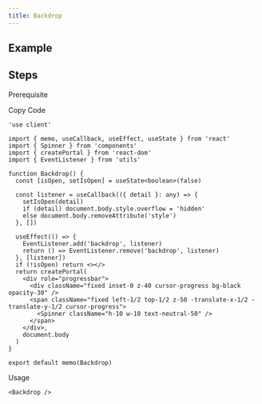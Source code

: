 ```yaml
---
title: Backdrop
---
```


## Example

<Storybook url="https://workshop.kidow.me/?path=/docs/components-backdrop-v1--docs" />

## Steps

<Steps>

<Step>Prerequisite</Step>

<Blocks>
  <ModalBlock icon="components" name="Spinner" slug="/components/spinner" />
  <ModalBlock icon="utils" name="backdrop" slug="/utils/backdrop" />
  <ModalBlock icon="utils" name="EventListener" slug="/utils/event-listener" />
</Blocks>

<Step>Copy Code</Step>

```tsx title="containers/Backdrop/index.tsx"
'use client'

import { memo, useCallback, useEffect, useState } from 'react'
import { Spinner } from 'components'
import { createPortal } from 'react-dom'
import { EventListener } from 'utils'

function Backdrop() {
  const [isOpen, setIsOpen] = useState<boolean>(false)

  const listener = useCallback(({ detail }: any) => {
    setIsOpen(detail)
    if (detail) document.body.style.overflow = 'hidden'
    else document.body.removeAttribute('style')
  }, [])

  useEffect(() => {
    EventListener.add('backdrop', listener)
    return () => EventListener.remove('backdrop', listener)
  }, [listener])
  if (!isOpen) return <></>
  return createPortal(
    <div role="progressbar">
      <div className="fixed inset-0 z-40 cursor-progress bg-black opacity-30" />
      <span className="fixed left-1/2 top-1/2 z-50 -translate-x-1/2 -translate-y-1/2 cursor-progress">
        <Spinner className="h-10 w-10 text-neutral-50" />
      </span>
    </div>,
    document.body
  )
}

export default memo(Backdrop)
```

<Step>Usage</Step>

```tsx
<Backdrop />
```

</Steps>
